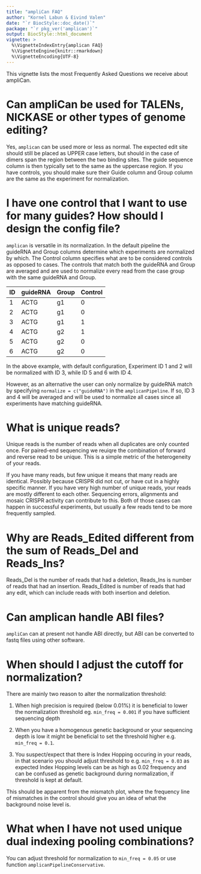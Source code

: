 ```yaml
---
title: "ampliCan FAQ"
author: "Kornel Labun & Eivind Valen"
date: "`r BiocStyle::doc_date()`"
package: "`r pkg_ver('amplican')`"
output: BiocStyle::html_document
vignette: >
  %\VignetteIndexEntry{amplican FAQ}
  %\VignetteEngine{knitr::rmarkdown}
  %\VignetteEncoding{UTF-8}
---
```


This vignette lists the most Frequently Asked Questions we receive about ampliCan.

# Can ampliCan be used for TALENs, NICKASE or other types of genome editing?  
Yes, `amplican` can be used more or less as normal. The
expected edit site should still be placed as UPPER case letters, but
should in the case of dimers span the region between the two binding
sites. The guide sequence column is then typically set to the same as
the uppercase region. If you have controls, you should make sure their
Guide column and Group column are the same as the experiment for
normalization.

# I have one control that I want to use for many guides? How should I design the config file?

`amplican` is versatile in its normalization. In the default pipeline
the guideRNA and Group columns determine which experiments are
normalized by which. The Control column specifies what are to be
considered controls as opposed to cases. The controls that match both
the guideRNA and Group are averaged and are used to normalize every
read from the case group with the same guideRNA and Group. 

| ID | guideRNA | Group | Control |
|----|-------|-------|---------|
| 1  | ACTG  | g1    | 0       |
| 2  | ACTG  | g1    | 0       |
| 3  | ACTG  | g1    | 1       |
| 4  | ACTG  | g2    | 1       |
| 5  | ACTG  | g2    | 0       |
| 6  | ACTG  | g2    | 0       |

In the above example, with default configuration, Experiment ID 1 and
2 will be normalized with ID 3, while ID 5 and 6 with ID 4. 

However, as an alternative the user can only normalize by guideRNA
match by specifying `normalize = c("guideRNA")` in the
`amplicanPipeline`. If so, ID 3 and 4 will be averaged and will be
used to normalize all cases since all experiments have matching
guideRNA.

# What is unique reads?

Unique reads is the number of reads when all duplicates are only
counted once. For paired-end sequencing we reuiqre the combination of
forward and reverse read to be unique. This is a simple metric
of the heterogeneity of your reads.

If you have many reads, but few unique it means that many reads are
identical. Possibly because CRISPR did not cut, or have cut in a
highly specific manner.  If you have very high number of unique reads,
your reads are mostly different to each other. Sequencing errors,
alignments and mosaic CRISPR activity can contribute to this. Both of
those cases can happen in successful experiments, but usually a few
reads tend to be more frequently sampled.

# Why are Reads_Edited different from the sum of Reads_Del and Reads_Ins?
Reads_Del is the number of reads that had a deletion, Reads_Ins is number of reads 
that had an insertion. Reads_Edited is number of reads that had any edit, which can 
include reads with both insertion and deletion.

# Can amplican handle ABI files?
`ampliCan` can at present not handle ABI directly, but ABI can 
be converted to fastq files using other software.

# When should I adjust the cutoff for normalization?
There are mainly two reason to alter the normalization threshold:

1. When high precision is required (below 0.01%) it is beneficial to
lower the normalization threshold eg. `min_freq = 0.001` if you have
sufficient sequencing depth

2. When you have a homogenous genetic background or your sequencing
depth is low it might be beneficial to set the threshold higher e.g.
`min_freq = 0.1`. 

3. You suspect/expect that there is Index Hopping occuring in your reads, in 
that scenario you should adjust threshold to e.g. `min_freq = 0.03` as expected 
Index Hopping levels can be as high as 0.02 frequency and can be confused as 
genetic background during normalization, if threshold is kept at default.

This should be apparent from the mismatch plot, where the frequency
line of mismatches in the control should give you an idea of what the
background noise level is.

# What when I have not used unique dual indexing pooling combinations?
You can adjust threshold for normalization to `min_freq = 0.05` or use function
`amplicanPipelineConservative`.
